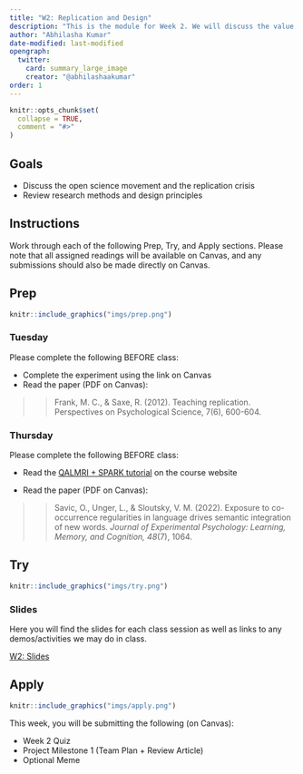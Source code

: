 ```yaml
---
title: "W2: Replication and Design"
description: "This is the module for Week 2. We will discuss the value of replication in science and review some basic research design principles that will be relevant for this course."
author: "Abhilasha Kumar"
date-modified: last-modified
opengraph:
  twitter:
    card: summary_large_image
    creator: "@abhilashaakumar"
order: 1
---
```


```r
knitr::opts_chunk$set(
  collapse = TRUE,
  comment = "#>"
)
```

## Goals

- Discuss the open science movement and the replication crisis
- Review research methods and design principles

## Instructions 

Work through each of the following Prep, Try, and Apply sections. Please note that all assigned readings will be available on Canvas, and any submissions should also be made directly on Canvas.

## Prep 

:::::{.card .border .border-2 .border-info}
:::: {.grid .g-0}
::: {.g-col-3}
:::: {.card-body}

```r
knitr::include_graphics("imgs/prep.png")
```

::::
:::

::: {.g-col-9}
:::: {.card-body}
### Tuesday

Please complete the following BEFORE class:

- Complete the experiment using the link on Canvas
- Read the paper (PDF on Canvas): 

>> Frank, M. C., & Saxe, R. (2012). Teaching replication. Perspectives on Psychological Science, 7(6), 600-604.


### Thursday

Please complete the following BEFORE class:

- Read the [QALMRI + SPARK tutorial](https://teaching-cognition.github.io/coglab/articles/course_docs/QALMRI_SPARK.html) on the course website

- Read the paper (PDF on Canvas): 

>> Savic, O., Unger, L., & Sloutsky, V. M. (2022). Exposure to co-occurrence regularities in language drives semantic integration of new words. <i>Journal of Experimental Psychology: Learning, Memory, and Cognition, 48</i>(7), 1064.

::::
:::
::::
:::::

## Try {.mt-5}

:::::{.card .border .border-2 .border-info}
:::: {.grid .g-0}
::: {.g-col-3}
:::: {.card-body}

```r
knitr::include_graphics("imgs/try.png")
```

::::
:::

::: {.g-col-9}
:::: {.card-body}

### Slides

Here you will find the slides for each class session as well as links to any demos/activities we may do in class.

<a class="btn btn-outline-info" href="https://teaching-cognition.github.io/coglab/slides/W2_Sep_5_2023.pdf" role="button" target="_blank">W2: Slides</a>
<!--
<a class="btn btn-outline-info" href="" role="button" target="_blank">L0: Slides</a>
-->

::::
:::


::::
:::::

## Apply {.mt-5}

:::::{.card .border .border-2 .border-info}
:::: {.grid .g-0}
::: {.g-col-3}
:::: {.card-body}

```r
knitr::include_graphics("imgs/apply.png")
```

::::
:::

::: {.g-col-9}
:::: {.card-body}

This week, you will be submitting the following (on Canvas):

- Week 2 Quiz
- Project Milestone 1 (Team Plan + Review Article)
- Optional Meme
::::
:::


::::
:::::